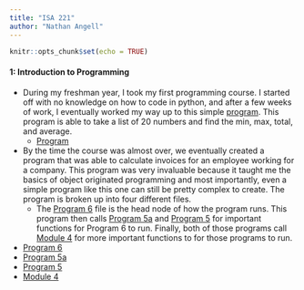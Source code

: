 ```yaml
---
title: "ISA 221"
author: "Nathan Angell"
---
```


```r
knitr::opts_chunk$set(echo = TRUE)
```

#### 1: Introduction to Programming

- During my freshman year, I took my first programming course. I started off with no knowledge on how to code in python, and after a few weeks of work, I eventually worked my way up to this simple [program](ISA_221 start program.html). This program is able to take a list of 20 numbers and find the min, max, total, and average. 
  - [Program](ISA_221 start program.html)

- By the time the course was almost over, we eventually created a program that was able to calculate invoices for an employee working for a company. This program was very invaluable because it taught me the basics of object originated programming and most importantly, even a simple program like this one can still be pretty complex to create. The program is broken up into four different files. 
  - The [Program 6](Program 6.html) file is the head node of how the program runs. This program then calls [Program 5a](program5a.html) and [Program 5](program5.html) for important functions for Program 6 to run. Finally, both of those programs call [Module 4](Module4.html) for more important functions to for those programs to run. 
- [Program 6](Program 6.html)
- [Program 5a](program5a.html)
- [Program 5](program5.html)
- [Module 4](Module4.html)
